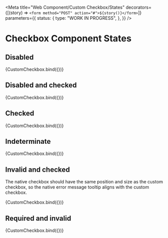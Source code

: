 <!-- @license CC0-1.0 -->


<Meta
  title="Web Component/Custom Checkbox/States"
  decorators={[(story) => `<form method="POST" action="#">${story()}</form>`]}
  parameters={{
    status: {
      type: "WORK IN PROGRESS",
    },
  }}
/>

# Checkbox Component States

## Disabled

<Canvas>
  <Story
    name="disabled"
    args={{
      ...defaultArgs,
      disabled: true,
    }}
  >
    {CustomCheckbox.bind({})}
  </Story>
</Canvas>

## Disabled and checked

<Canvas>
  <Story
    name="disabled and checked"
    args={{
      ...defaultArgs,
      checked: true,
      disabled: true,
    }}
  >
    {CustomCheckbox.bind({})}
  </Story>
</Canvas>

## Checked

<Canvas>
  <Story
    name="checked"
    args={{
      ...defaultArgs,
      checked: true,
    }}
  >
    {CustomCheckbox.bind({})}
  </Story>
</Canvas>

## Indeterminate

<Canvas>
  <Story
    name="indeterminate"
    args={{
      ...defaultArgs,
      indeterminate: true,
    }}
  >
    {CustomCheckbox.bind({})}
  </Story>
</Canvas>

## Invalid and checked

The native checkbox should have the same position and size as the custom checkbox, so the native error message tooltip aligns with the custom checkbox.

<Canvas>
  <Story
    name="invalid and checked"
    args={{
      ...defaultArgs,
      checked: true,
      invalid: true,
    }}
  >
    {CustomCheckbox.bind({})}
  </Story>
</Canvas>

## Required and invalid

<Canvas>
  <Story
    name="required"
    args={{
      ...defaultArgs,
      invalid: true,
      required: true,
    }}
  >
    {CustomCheckbox.bind({})}
  </Story>
</Canvas>
